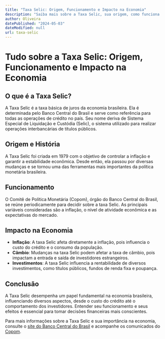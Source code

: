```yaml
---
title: "Taxa Selic: Origem, Funcionamento e Impacto na Economia"
description: "Saiba mais sobre a Taxa Selic, sua origem, como funciona e qual é o impacto dela na economia brasileira."
author: Oliveira
datePublished: "2024-05-03"
dateModified: null
url: taxa-selic
---
```


# Tudo sobre a Taxa Selic: Origem, Funcionamento e Impacto na Economia

## O que é a Taxa Selic?

A Taxa Selic é a taxa básica de juros da economia brasileira. Ela é determinada pelo Banco Central do Brasil e serve como referência para todas as operações de crédito no país. Seu nome deriva de Sistema Especial de Liquidação e Custódia (Selic), o sistema utilizado para realizar operações interbancárias de títulos públicos.

## Origem e História

A Taxa Selic foi criada em 1979 com o objetivo de controlar a inflação e garantir a estabilidade econômica. Desde então, ela passou por diversas mudanças e se tornou uma das ferramentas mais importantes da política monetária brasileira.

## Funcionamento

O Comitê de Política Monetária (Copom), órgão do Banco Central do Brasil, se reúne periodicamente para decidir sobre a taxa Selic. As principais variáveis consideradas são a inflação, o nível de atividade econômica e as expectativas do mercado.

## Impacto na Economia

- **Inflação**: A taxa Selic afeta diretamente a inflação, pois influencia o custo do crédito e o consumo da população.
- **Câmbio**: Mudanças na taxa Selic podem afetar a taxa de câmbio, pois impactam a entrada e saída de investidores estrangeiros.
- **Investimentos**: A taxa Selic influencia a rentabilidade de diversos investimentos, como títulos públicos, fundos de renda fixa e poupança.

## Conclusão

A Taxa Selic desempenha um papel fundamental na economia brasileira, influenciando diversos aspectos, desde o custo do crédito até o comportamento dos investidores. Entender seu funcionamento e seus efeitos é essencial para tomar decisões financeiras mais conscientes.

Para mais informações sobre a Taxa Selic e sua importância na economia, consulte o [site do Banco Central do Brasil](https://www.bcb.gov.br/) e acompanhe os comunicados do [Copom](https://www.bcb.gov.br/copom).
